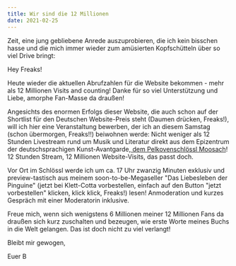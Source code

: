 ```yaml
---
title: Wir sind die 12 Millionen
date: 2021-02-25
---
```

Zeit, eine jung gebliebene Anrede auszuprobieren, die ich kein bisschen hasse und die mich immer wieder zum amüsierten Kopfschütteln über so viel Drive bringt:

Hey Freaks!

Heute wieder die aktuellen Abrufzahlen für die Website bekommen - mehr als 12 Millionen Visits and counting! Danke für so viel Unterstützung und Liebe, amorphe Fan-Masse da draußen!

Angesichts des enormen Erfolgs dieser Website, die auch schon auf der Shortlist für den Deutschen Website-Preis steht (Daumen drücken, Freaks!), will ich hier eine Veranstaltung bewerben, der ich an diesem Samstag (schon übermorgen, Freaks!!) beiwohnen werde: Nicht weniger als 12 Stunden Livestream rund um Musik und Literatur direkt aus dem Epizentrum der deutschsprachigen Kunst-Avantgarde,[ dem Pelkovenschlössl Moosach](https://www.pelkovenschloessl.de/veranstaltung/12-stunden-live-stream-aus-dem-pelkovenschloessl/)! 12 Stunden Stream, 12 Millionen Website-Visits, das passt doch. 

Vor Ort im Schlössl werde ich um ca. 17 Uhr zwanzig Minuten exklusiv und preview-tastisch aus meinem soon-to-be-Megaseller "Das Liebesleben der Pinguine" (jetzt bei Klett-Cotta vorbestellen, einfach auf den Button "jetzt vorbestellen" klicken, klick klick, Freaks!) lesen! Anmoderation und kurzes Gespräch mit einer Moderatorin inklusive.

Freue mich, wenn sich wenigstens 6 Millionen meiner 12 Millionen Fans da draußen sich kurz zuschalten und bezeugen, wie erste Worte meines Buchs in die Welt gelangen. Das ist doch nicht zu viel verlangt!

Bleibt mir gewogen, 

Euer B